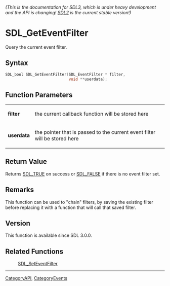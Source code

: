 ====== (This is the documentation for SDL3, which is under heavy development and the API is changing! [https://wiki.libsdl.org/ SDL2] is the current stable version!) ======
= SDL_GetEventFilter =

Query the current event filter.

== Syntax ==

<syntaxhighlight lang='c'>
SDL_bool SDL_GetEventFilter(SDL_EventFilter * filter,
                            void **userdata);
</syntaxhighlight>

== Function Parameters ==

{|
|'''filter'''
|the current callback function will be stored here
|-
|'''userdata'''
|the pointer that is passed to the current event filter will be stored here
|}

== Return Value ==

Returns [[SDL_TRUE]] on success or [[SDL_FALSE]] if there is no event
filter set.

== Remarks ==

This function can be used to "chain" filters, by saving the existing filter
before replacing it with a function that will call that saved filter.

== Version ==

This function is available since SDL 3.0.0.

== Related Functions ==

:[[SDL_SetEventFilter]]

----
[[CategoryAPI]], [[CategoryEvents]]


